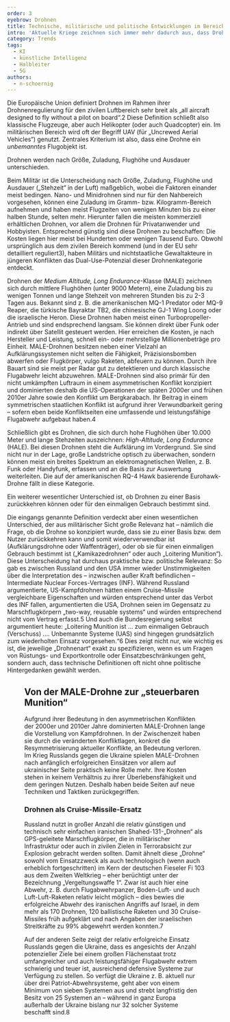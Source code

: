 ```yaml
---
order: 3
eyebrow: Drohnen
title: Technische, militärische und politische Entwicklungen im Bereich Drohnen
intro: 'Aktuelle Kriege zeichnen sich immer mehr dadurch aus, dass Drohnen in ihnen eine besondere Rolle zukommt. Der Konflikt um Bergkarabach 2020 und der Krieg in der Ukraine werden häufig als „Drohnenkriege“ apostrophiert. Dabei zeichnet sich erst langsam der komplette Einsatzumfang ab, der mit Drohnen der neuesten, aber vor allem auch zukünftiger Generationen möglich sein wird. Allerdings herrscht um den Begriff „Drohne“ einige Konfusion, da sehr viele unterschiedliche Arten unter ihm subsumiert werden. In diesem Kapitel werden zunächst verschiedene Drohnenarten technisch unterschieden, ehe die neuen militärischen Möglichkeiten und schließlich zukünftige Entwicklungen aufgezeigt werden.[^1]'
category: Trends
tags:
  - KI
  - künstliche Intelligenz
  - Halbleiter
  - 5G
authors:
  - n-schoernig
---
```


Die Europäische Union definiert Drohnen im Rahmen ihrer Drohnenregulierung für den zivilen Luftbereich sehr breit als „all aircraft designed to fly without a pilot on board“.2 Diese Definition schließt also klassische Flugzeuge, aber auch Helikopter (oder auch Quadcopter) ein. Im militärischen Bereich wird oft der Begriff UAV (für „Uncrewed Aerial Vehicles“) genutzt. Zentrales Kriterium ist also, dass eine Drohne ein *unbemanntes* Flugobjekt ist.

<Aside>Drohnen werden nach Größe, Zuladung, Flughöhe und Ausdauer unterschieden.</Aside>

Beim Militär ist die Unterscheidung nach Größe, Zuladung, Flughöhe und Ausdauer („Stehzeit“ in der Luft) maßgeblich, wobei die Faktoren einander meist bedingen. Nano- und Minidrohnen sind nur für den Nahbereich vorgesehen, können eine Zuladung im Gramm- bzw. Kilogramm-Bereich aufnehmen und haben meist Flugzeiten von wenigen Minuten bis zu einer halben Stunde, selten mehr. Hierunter fallen die meisten kommerziell erhältlichen Drohnen, vor allem die Drohnen für Privatanwender und Hobbyisten. Entsprechend günstig sind diese Drohnen zu beschaffen: Die Kosten liegen hier meist bei Hunderten oder wenigen Tausend Euro. Obwohl ursprünglich aus dem zivilen Bereich kommend (und in der EU sehr detailliert reguliert3), haben Militärs und nichtstaatliche Gewaltakteure in jüngeren Konflikten das Dual-Use-Potenzial dieser Drohnenkategorie entdeckt.

Drohnen der *Medium Altitude, Long Endurance*-Klasse (MALE) zeichnen sich durch mittlere Flughöhen (unter 9000 Metern), eine Zuladung bis zu wenigen Tonnen und lange Stehzeit von mehreren Stunden bis zu 2-3 Tagen aus. Bekannt sind z. B. die amerikanischen MQ-1 Predator oder MQ-9 Reaper, die türkische Bayraktar TB2, die chinesische GJ-1 Wing Loong oder die israelische Heron. Diese Drohnen haben meist einen Turbopropeller-Antrieb und sind endsprechend langsam. Sie können direkt über Funk oder indirekt über Satellit gesteuert werden. Hier erreichen die Kosten, je nach Hersteller und Leistung, schnell ein- oder mehrstellige Millionenbeträge pro Einheit. MALE-Drohnen besitzen neben einer Vielzahl an Aufklärungssystemen nicht selten die Fähigkeit, Präzisionsbomben abwerfen oder Flugkörper, vulgo Raketen, abfeuern zu können. Durch ihre Bauart sind sie meist per Radar gut zu detektieren und durch klassische Flugabwehr leicht abzuwehren. MALE-Drohnen sind also primär für den nicht umkämpften Luftraum in einem asymmetrischen Konflikt konzipiert und dominierten deshalb die US-Operationen der späten 2000er und frühen 2010er Jahre sowie den Konflikt um Bergkarabach. Ihr Beitrag in einem symmetrischen staatlichen Konflikt ist aufgrund ihrer Verwundbarkeit gering – sofern eben beide Konfliktseiten eine umfassende und leistungsfähige Flugabwehr aufgebaut haben.4

Schließlich gibt es Drohnen, die sich durch hohe Flughöhen über 10.000 Meter und lange Stehzeiten auszeichnen: *High-Altitude, Long Endurance* (HALE). Bei diesen Drohnen steht die Aufklärung im Vordergrund. Sie sind nicht nur in der Lage, große Landstriche optisch zu überwachen, sondern können meist ein breites Spektrum an elektromagnetischen Wellen, z. B. Funk oder Handyfunk, erfassen und an die Basis zur Auswertung weiterleiten. Die auf der amerikanischen RQ-4 Hawk basierende Eurohawk-Drohne fällt in diese Kategorie.

<Aside>Ein weiterer wesentlicher Unterschied ist, ob Drohnen zu einer Basis zurückkehren können oder für den einmaligen Gebrauch bestimmt sind.</Aside>

Die eingangs genannte Definition verdeckt aber einen wesentlichen Unterschied, der aus militärischer Sicht große Relevanz hat – nämlich die Frage, ob die Drohne so konzipiert wurde, dass sie zu einer Basis bzw. dem Nutzer zurückkehren kann und somit wiederverwendbar ist (Aufklärungsdrohne oder Waffenträger), oder ob sie für einen einmaligen Gebrauch bestimmt ist („Kamikazedrohnen“ oder auch „Loitering Munition“). Diese Unterscheidung hat durchaus praktische bzw. politische Relevanz: So gab es zwischen Russland und den USA immer wieder Unstimmigkeiten über die Interpretation des – inzwischen außer Kraft befindlichen – Intermediate Nuclear Forces-Vertrages (INF). Während Russland argumentierte, US-Kampfdrohnen hätten einem Cruise-Missile vergleichbare Eigenschaften und würden entsprechend unter das Verbot des INF fallen, argumentierten die USA, Drohnen seien im Gegensatz zu Marschflugkörpern „two-way, reusable systems“ und würden entsprechend nicht vom Vertrag erfasst.5 Und auch die Bundesregierung selbst argumentiert heute: „Loitering Munition ist … zum einmaligen Gebrauch (Verschuss) …. Unbemannte Systeme (UAS) sind hingegen grundsätzlich zum wiederholten Einsatz vorgesehen.“6 Dies zeigt nicht nur, wie wichtig es ist, die jeweilige „Drohnenart“ exakt zu spezifizieren, wenn es um Fragen von Rüstungs- und Exportkontrolle oder Einsatzbeschränkungen geht, sondern auch, dass technische Definitionen oft nicht ohne politische Hintergedanken gewählt werden.

<Figure src="/assets/3951341_web.jpg" size="large" caption="US-amerikanische MQ-9 Reaper auf dem Flugfeld in Duke Field, Florida." alt="Eine Drohne auf einem Rollfeld." credit="Foto: U.S. Air Force photo/Ilka Cole."/>

## Von der MALE-Drohne zur „steuerbaren Munition“

Aufgrund ihrer Bedeutung in den asymmetrischen Konflikten der 2000er und 2010er Jahre dominierten MALE-Drohnen lange die Vorstellung von Kampfdrohnen. In der Zwischenzeit haben sie durch die veränderten Konfliktlagen, konkret die Resymmetrisierung aktueller Konflikte, an Bedeutung verloren. Im Krieg Russlands gegen die Ukraine spielen MALE-Drohnen nach anfänglich erfolgreichen Einsätzen vor allem auf ukrainischer Seite praktisch keine Rolle mehr. Ihre Kosten stehen in keinem Verhältnis zu ihrer Überlebensfähigkeit und dem geringen Nutzen. Deshalb haben beide Seiten auf neue Techniken und Taktiken zurückgegriffen.

### Drohnen als Cruise-Missile-Ersatz

Russland nutzt in großer Anzahl die relativ günstigen und technisch sehr einfachen iranischen Shahed-131-„Drohnen“ als GPS-geleitete Marschflugkörper, die in militärischer Infrastruktur oder auch in zivilen Zielen in Terrorabsicht zur Explosion gebracht werden sollten. Damit ähnelt diese „Drohne“ sowohl vom Einsatzzweck als auch technologisch (wenn auch erheblich fortgeschritten) im Kern der deutschen Fieseler Fi 103 aus dem Zweiten Weltkrieg – eher berüchtigt unter der Bezeichnung „Vergeltungswaffe 1“. Zwar ist auch hier eine Abwehr, z. B. durch Flugabwehrpanzer, Boden-Luft- und auch Luft-Luft-Raketen relativ leicht möglich – dies bewies die erfolgreiche Abwehr des iranischen Angriffs auf Israel, in dem mehr als 170 Drohnen, 120 ballistische Raketen und 30 Cruise-Missiles früh aufgeklärt und nach Angaben der israelischen Streitkräfte zu 99% abgewehrt werden konnten.7

Auf der anderen Seite zeigt der relativ erfolgreiche Einsatz Russlands gegen die Ukraine, dass es angesichts der Anzahl potenzieller Ziele bei einem großen Flächenstaat trotz umfangreicher und auch leistungsfähiger Flugabwehr extrem schwierig und teuer ist, ausreichend defensive Systeme zur Verfügung zu stellen. So verfügt die Ukraine z. B. aktuell nur über drei Patriot-Abwehrsysteme, geht aber von einem Minimum von sieben Systemen aus und strebt langfristig den Besitz von 25 Systemen an – während in ganz Europa außerhalb der Ukraine bislang nur 32 solcher Systeme beschafft sind.8

<Figure src="/assets/Drohnen_Trend_DE.jpg" size="large" caption="Abbildung: Staaten, die bewaffnete Drohnen bereits eingesetzt haben. Ausgewiesen sind jeweils die Länder, die im betreffenden Jahr zum ersten Mal Drohnen einsetzten. Nichtstaatliche Akteure wurden nicht berücksichtigt." alt="Ein Balkendiagramm, das zeigt, in welchem Jahr welche Länder wie viele bewaffnete Drohnen bereits zum Einsatz gebracht haben. USA: 2001 bis 2003, eine Drohne pro Jahr. Israel: 2004 bis 2007, zwei Drohnen pro Jahr. Vereinigtes Königreich: 2008 bis 2014, drei Drohnen pro Jahr. Pakistan: 2015, vier Drohnen. Nigeria, Iran, Türkei, Aserbaidschan und Irak: 2016 und 2017, jeweils neun Drohnen pro Jahr. Vereinigte Arabische Emirate: 2018, zehn Drohnen. Frankreich und Russland: 2019, jeweils zwölf Drohnen. Lybien: 2020, dreizehn Drohnen. Äthiopien und Marokko: 2021, jeweils fünfzehn Drohnen. Ukraine, Burkina Faso und Mali: 2022, jeweils achtzehn Drohnen. Sudan und Usbekistan: 2023, jeweils zwanzig Drohnen." />

[^1]: Der Text basiert in Teilen auf Überlegungen, die schon im Friedensgutachten 2024 vorgestellt wurden, und übernimmt einige Abschnitte, siehe: BICC Bonn International Centre for Conflict Studies, IFSH Institut für Friedensforschung und Sicherheitspolitik an der Universität Hamburg, INEF Institut für Entwicklung und Frieden, PRIF Leibniz-Institut für Friedens- und Konfliktforschung (Hrsg.). (2024). Friedensgutachten 2024. transcript Verlag. https://doi.org/10.14361/9783839474211
